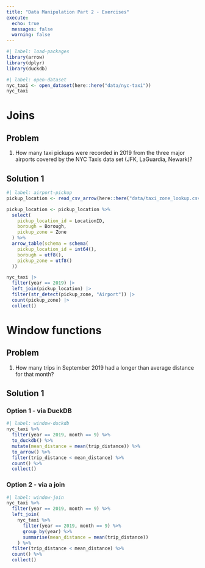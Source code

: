 ```yaml
---
title: "Data Manipulation Part 2 - Exercises"
execute:
  echo: true
  messages: false
  warning: false
---
```


```r
#| label: load-packages
library(arrow)
library(dplyr)
library(duckdb)
```

```r
#| label: open-dataset
nyc_taxi <- open_dataset(here::here("data/nyc-taxi"))
nyc_taxi
```

::: {#exercise-joins .callout-tip}
# Joins

::: panel-tabset
## Problem

1.  How many taxi pickups were recorded in 2019 from the three major airports covered by the NYC Taxis data set (JFK, LaGuardia, Newark)?

## Solution 1

```r
#| label: airport-pickup
pickup_location <- read_csv_arrow(here::here("data/taxi_zone_lookup.csv"))

pickup_location <- pickup_location %>%
  select(
    pickup_location_id = LocationID,
    borough = Borough,
    pickup_zone = Zone
  ) %>%
  arrow_table(schema = schema(
    pickup_location_id = int64(),
    borough = utf8(),
    pickup_zone = utf8()
  ))

nyc_taxi |>
  filter(year == 2019) |>
  left_join(pickup_location) |>
  filter(str_detect(pickup_zone, "Airport")) |>
  count(pickup_zone) |>
  collect()
```
:::
:::

::: {#exercise-window .callout-tip}
# Window functions

::: panel-tabset
## Problem

1.  How many trips in September 2019 had a longer than average distance for that month?

## Solution 1

### Option 1 - via DuckDB

```r
#| label: window-duckdb
nyc_taxi %>%
  filter(year == 2019, month == 9) %>%
  to_duckdb() %>%
  mutate(mean_distance = mean(trip_distance)) %>%
  to_arrow() %>%
  filter(trip_distance < mean_distance) %>%
  count() %>%
  collect()
```

### Option 2 - via a join

```r
#| label: window-join
nyc_taxi %>%
  filter(year == 2019, month == 9) %>%
  left_join(
    nyc_taxi %>%
      filter(year == 2019, month == 9) %>%
      group_by(year) %>%
      summarise(mean_distance = mean(trip_distance))
    ) %>%
  filter(trip_distance < mean_distance) %>%
  count() %>%
  collect()
```
:::
:::
